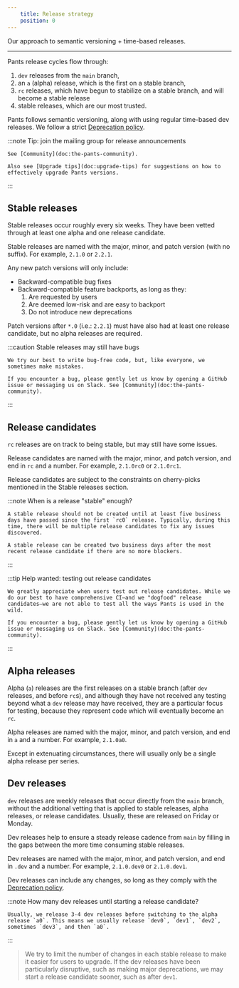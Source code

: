 ```yaml
---
    title: Release strategy
    position: 0
---
```


Our approach to semantic versioning + time-based releases.

---

Pants release cycles flow through:

1. `dev` releases from the `main` branch,
2. an `a` (alpha) release, which is the first on a stable branch,
3. `rc` releases, which have begun to stabilize on a stable branch, and will become a stable release
4. stable releases, which are our most trusted.

Pants follows semantic versioning, along with using regular time-based dev releases. We follow a strict [Deprecation policy](doc:deprecation-policy).


:::note Tip: join the mailing group for release announcements

    
    See [Community](doc:the-pants-community).
    
    Also see [Upgrade tips](doc:upgrade-tips) for suggestions on how to effectively upgrade Pants versions.

:::

Stable releases
---------------

Stable releases occur roughly every six weeks. They have been vetted through at least one alpha and one release candidate.

Stable releases are named with the major, minor, and patch version (with no suffix). For example, `2.1.0` or `2.2.1`.

Any new patch versions will only include:

- Backward-compatible bug fixes
- Backward-compatible feature backports, as long as they:
  1. Are requested by users
  2. Are deemed low-risk and are easy to backport
  3. Do not introduce new deprecations 

Patch versions after `*.0` (i.e.: `2.2.1`) must have also had at least one release candidate, but no alpha releases are required.


:::caution Stable releases may still have bugs

    
    We try our best to write bug-free code, but, like everyone, we sometimes make mistakes.
    
    If you encounter a bug, please gently let us know by opening a GitHub issue or messaging us on Slack. See [Community](doc:the-pants-community).

:::

Release candidates
------------------

`rc` releases are on track to being stable, but may still have some issues.

Release candidates are named with the major, minor, and patch version, and end in `rc` and a number. For example, `2.1.0rc0` or `2.1.0rc1`.

Release candidates are subject to the constraints on cherry-picks mentioned in the Stable releases section.


:::note When is a release "stable" enough?

    
    A stable release should not be created until at least five business days have passed since the first `rc0` release. Typically, during this time, there will be multiple release candidates to fix any issues discovered.
    
    A stable release can be created two business days after the most recent release candidate if there are no more blockers.

:::


:::tip Help wanted: testing out release candidates

    
    We greatly appreciate when users test out release candidates. While we do our best to have comprehensive CI—and we "dogfood" release candidates—we are not able to test all the ways Pants is used in the wild.
    
    If you encounter a bug, please gently let us know by opening a GitHub issue or messaging us on Slack. See [Community](doc:the-pants-community).

:::

Alpha releases
--------------

Alpha (`a`) releases are the first releases on a stable branch (after `dev` releases, and before `rc`s), and although they have not received any testing beyond what a `dev` release may have received, they are a particular focus for testing, because they represent code which will eventually become an `rc`.

Alpha releases are named with the major, minor, and patch version, and end in `a` and a number.  For example, `2.1.0a0`.

Except in extenuating circumstances, there will usually only be a single alpha release per series.

Dev releases
------------

`dev` releases are weekly releases that occur directly from the `main` branch, without the additional vetting that is applied to stable releases, alpha releases, or release candidates. Usually, these are released on Friday or Monday.

Dev releases help to ensure a steady release cadence from `main` by filling in the gaps between the more time consuming stable releases.

Dev releases are named with the major, minor, and patch version, and end in `.dev` and a number. For example, `2.1.0.dev0` or `2.1.0.dev1`.

Dev releases can include any changes, so long as they comply with the [Deprecation policy](doc:deprecation-policy).


:::note How many dev releases until starting a release candidate?

    
    Usually, we release 3-4 dev releases before switching to the alpha release `a0`. This means we usually release `dev0`, `dev1`, `dev2`, sometimes `dev3`, and then `a0`.
    

:::
> We try to limit the number of changes in each stable release to make it easier for users to upgrade. If the dev releases have been particularly disruptive, such as making major deprecations, we may start a release candidate sooner, such as after `dev1`.